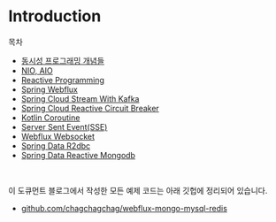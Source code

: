# Introduction
목차
- [동시성 프로그래밍 개념들](/concurrent-programming-basic/)
- [NIO, AIO](/nio-and-netty/)
- [Reactive Programming](/reactive-programming/)
- [Spring Webflux](/spring-webflux/)
- [Spring Cloud Stream With Kafka](/spring-cloud-stream/)
- [Spring Cloud Reactive Circuit Breaker](/spring-cloud-reactive-circuitbreaker/intro)
- [Kotlin Coroutine](/kotlin-coroutine/intro)
- [Server Sent Event(SSE)](/server-sent-event/)
- [Webflux Websocket](/webflux-websocket/)
- [Spring Data R2dbc](/r2dbc-mysql/)
- [Spring Data Reactive Mongodb](/reactive-mongodb/)
<br/>



이 도큐먼트 블로그에서 작성한 모든 예제 코드는 아래 깃헙에 정리되어 있습니다.
- [github.com/chagchagchag/webflux-mongo-mysql-redis](https://github.com/chagchagchag/webflux-mongo-mysql-redis)

<br/>

